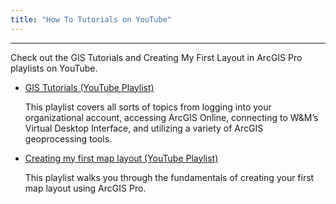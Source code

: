 ```yaml
---
title: "How To Tutorials on YouTube"
---
```


***

Check out the GIS Tutorials and Creating My First Layout in ArcGIS Pro playlists on YouTube.


- [GIS Tutorials (YouTube Playlist)](https://www.youtube.com/playlist?list=PLiOhBg8WdMaLx_cg5FmBEA0hUvnrsplKl)

    This playlist covers all sorts of topics from logging into your organizational account, accessing ArcGIS Online, connecting to W&M's Virtual Desktop Interface, and utilizing a variety of ArcGIS geoprocessing tools.

- [Creating my first map layout (YouTube Playlist)](https://youtube.com/playlist?list=PLiOhBg8WdMaLVZ8-wY9TYzNreop-ktrWA)

    This playlist walks you through the fundamentals of creating your first map layout using ArcGIS Pro.
